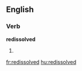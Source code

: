==English==

===Verb===
'''redissolved'''

# {{present participle of|[[redissolve]]}}

[[fr:redissolved]]
[[hu:redissolved]]